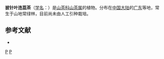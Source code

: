 {{Speciesbox 
| taxon = Camellia lancilimba
| authority =  Tax.
}}

'''披针叶连蕊茶'''（[[学名|学名]]：{{lang|la|''Camellia lancilimba''}}）是[[山茶科|山茶科]][[山茶属|山茶属]]的植物。分布在[[中国大陆|中国大陆]]的[[广东|广东]]等地，常生于山地常绿林，目前尚未由人工引种栽培。

== 参考文献 ==
<div class="references-small">
* {{cite web| url =http://www.bioinfo.cn/db05/KmzwSpecies.php?action=view&id=29084| title =披针叶连蕊茶| work =《中国高等植物数据库全库》| publisher =中国科学院微生物研究所| author =昆明植物研究所| accessdate =2009-02-26| deadurl =yes| archiveurl =https://web.archive.org/web/20160305020031/http://www.bioinfo.cn/db05/KmzwSpecies.php?action=view&id=29084| archivedate =2016-03-05}}
</div>
{{Taxonbar|from=Q11076717}}

[[Category:山茶属|P]]
[[Category:广东植物|P]]
